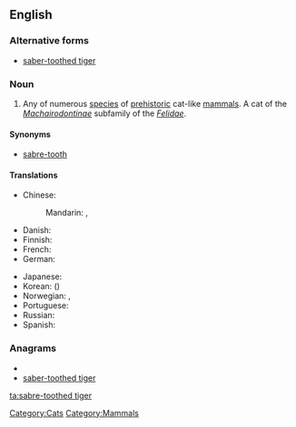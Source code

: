 ==English==
{{wikipedia}}

===Alternative forms===
* [[saber-toothed tiger]]

===Noun===
{{en-noun|sg=[[sabre]]-[[toothed]] [[tiger]]}}

# Any of numerous [[species]] of [[prehistoric]] cat-like [[mammals]]. A cat of the ''[[Machairodontinae]]'' subfamily of the ''[[Felidae]]''.

====Synonyms====
* [[sabre-tooth]]

====Translations====
{{trans-top|prehistoric cat}}
* Chinese:
*: Mandarin: {{t-|cmn|劍齒虎|sc=Hani}}, {{t-|cmn|剑齿虎|tr=jiànchǐhǔ|sc=Hani}}
* Danish: {{t|da|sabelkat|c}}
* Finnish: {{t-|fi|sapelihammastiikeri}}
* French: {{t|fr|chat à dents de sabre|m}}
* German: {{t+|de|Säbelzahntiger|m}}
{{trans-mid}}
* Japanese: {{t|ja|剣歯虎|tr=けんしこ, kenshiko}}
* Korean: {{t|ko|검치호|tr=geomchiho}} ({{t-|ko|劍齒虎}})
* Norwegian: {{t-|no|sabeltanntiger|m}}, {{t|no|sabeltannkatt|m}}
* Portuguese: {{t-|pt|tigre-dente-de-sabre|m}}
* Russian: {{t|ru|саблезубая кошка|f|tr=sablezúbaja kóška}} {{qualifier|lit.: sabre-toothed cat}}
* Spanish: {{t|es|diente de sable|m}}
{{trans-bottom}}

===Anagrams===
* {{alphagram|abdeeeghioorrsttt}}
* [[saber-toothed tiger#English|saber-toothed tiger]]

[[Category:Cats]]
[[Category:Mammals]]

[[ta:sabre-toothed tiger]]
